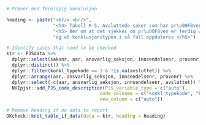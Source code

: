 ```r
# Prøver med forelopig konklusjon

heading <- paste("<br/> <br/>",
                 "<h4> Tabell K-5. Avsluttede saker som har pr\u00F8ver med forel\u00F8pig konklusjon </h4>",
                 "<h5> Ber om at det sjekkes om pr\u00F8ven er ferdig unders\u00F8kt,",
                 "og at konklusjonstypen i så fall oppdateres </h5>")

# Identify cases that need to be checked
ktr <- PJSdata %>%
  dplyr::select(saksnr, aar, ansvarlig_seksjon, innsendelsenr, provenr, konkl_typekode, konkl_kjennelsekode, konkl_analyttkode, avsluttet) %>%
  dplyr::distinct() %>%
  dplyr::filter(konkl_typekode == 3 & !is.na(avsluttet)) %>%
  dplyr::arrange(aar, ansvarlig_seksjon, innsendelsenr, provenr) %>%
  dplyr::select(-c(aar, ansvarlig_seksjon, innsendelsenr, avsluttet)) %>%
  NVIpjsr::add_PJS_code_description(PJS_variable_type = c("auto"),
                                  code_colname = c("konkl_typekode", "konkl_kjennelsekode", "konkl_analyttkode"),
                                  new_column = c("auto")) 

# Remove heading if no data to report
OKcheck::knit_table_if_data(data = ktr, heading = heading)
```
